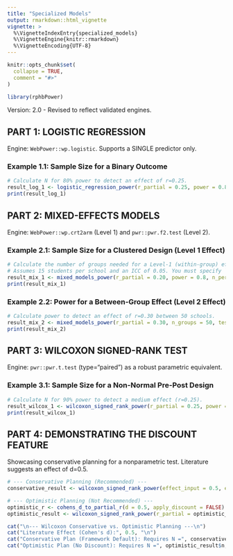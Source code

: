 ```yaml
---
title: "Specialized Models"
output: rmarkdown::html_vignette
vignette: >
  %\VignetteIndexEntry{specialized_models}
  %\VignetteEngine{knitr::rmarkdown}
  %\VignetteEncoding{UTF-8}
---
```


```r
knitr::opts_chunk$set(
  collapse = TRUE,
  comment = "#>"
)
```

```r
library(rphbPower)
```

Version: 2.0 - Revised to reflect validated engines.

## PART 1: LOGISTIC REGRESSION

Engine: `WebPower::wp.logistic`. Supports a SINGLE predictor only.

### Example 1.1: Sample Size for a Binary Outcome

```r
# Calculate N for 80% power to detect an effect of r=0.25.
result_log_1 <- logistic_regression_power(r_partial = 0.25, power = 0.8)
print(result_log_1)
```

## PART 2: MIXED-EFFECTS MODELS

Engine: `WebPower::wp.crt2arm` (Level 1) and `pwr::pwr.f2.test` (Level 2).

### Example 2.1: Sample Size for a Clustered Design (Level 1 Effect)

```r
# Calculate the number of groups needed for a Level-1 (within-group) effect of r=0.20.
# Assumes 15 students per school and an ICC of 0.05. You must specify `test_level`.
result_mix_1 <- mixed_models_power(r_partial = 0.20, power = 0.8, n_per_group = 15, icc = 0.05, test_level = "level1")
print(result_mix_1)
```

### Example 2.2: Power for a Between-Group Effect (Level 2 Effect)

```r
# Calculate power to detect an effect of r=0.30 between 50 schools.
result_mix_2 <- mixed_models_power(r_partial = 0.30, n_groups = 50, test_level = "level2")
print(result_mix_2)
```

## PART 3: WILCOXON SIGNED-RANK TEST

Engine: `pwr::pwr.t.test` (type="paired") as a robust parametric equivalent.

### Example 3.1: Sample Size for a Non-Normal Pre-Post Design

```r
# Calculate N for 90% power to detect a medium effect (r=0.25).
result_wilcox_1 <- wilcoxon_signed_rank_power(r_partial = 0.25, power = 0.90)
print(result_wilcox_1)
```

## PART 4: DEMONSTRATING THE DISCOUNT FEATURE

Showcasing conservative planning for a nonparametric test. Literature suggests an effect of d=0.5.

```r
# --- Conservative Planning (Recommended) ---
conservative_result <- wilcoxon_signed_rank_power(effect_input = 0.5, effect_type = "d", power = 0.8)

# --- Optimistic Planning (Not Recommended) ---
optimistic_r <- cohens_d_to_partial_r(d = 0.5, apply_discount = FALSE)
optimistic_result <- wilcoxon_signed_rank_power(r_partial = optimistic_r, power = 0.8)

cat("\n--- Wilcoxon Conservative vs. Optimistic Planning ---\n")
cat("Literature Effect (Cohen's d):", 0.5, "\n")
cat("Conservative Plan (Framework Default): Requires N =", conservative_result$n, "\n")
cat("Optimistic Plan (No Discount): Requires N =", optimistic_result$n, "\n")
```

